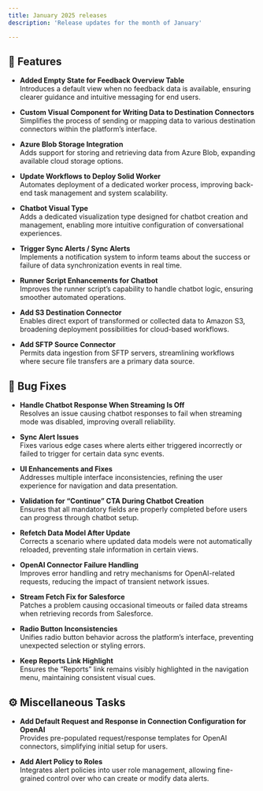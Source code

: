 ```yaml
---
title: January 2025 releases
description: 'Release updates for the month of January'

---
```


## 🚀 Features

- **Added Empty State for Feedback Overview Table**  
  Introduces a default view when no feedback data is available, ensuring clearer guidance and intuitive messaging for end users.

- **Custom Visual Component for Writing Data to Destination Connectors**  
  Simplifies the process of sending or mapping data to various destination connectors within the platform’s interface.

- **Azure Blob Storage Integration**  
  Adds support for storing and retrieving data from Azure Blob, expanding available cloud storage options.

- **Update Workflows to Deploy Solid Worker**  
  Automates deployment of a dedicated worker process, improving back-end task management and system scalability.

- **Chatbot Visual Type**  
  Adds a dedicated visualization type designed for chatbot creation and management, enabling more intuitive configuration of conversational experiences.

- **Trigger Sync Alerts / Sync Alerts**  
  Implements a notification system to inform teams about the success or failure of data synchronization events in real time.

- **Runner Script Enhancements for Chatbot**  
  Improves the runner script’s capability to handle chatbot logic, ensuring smoother automated operations.

- **Add S3 Destination Connector**  
  Enables direct export of transformed or collected data to Amazon S3, broadening deployment possibilities for cloud-based workflows.

- **Add SFTP Source Connector**  
  Permits data ingestion from SFTP servers, streamlining workflows where secure file transfers are a primary data source.


## 🐛 Bug Fixes

- **Handle Chatbot Response When Streaming Is Off**  
  Resolves an issue causing chatbot responses to fail when streaming mode was disabled, improving overall reliability.

- **Sync Alert Issues**  
  Fixes various edge cases where alerts either triggered incorrectly or failed to trigger for certain data sync events.

- **UI Enhancements and Fixes**  
  Addresses multiple interface inconsistencies, refining the user experience for navigation and data presentation.

- **Validation for “Continue” CTA During Chatbot Creation**  
  Ensures that all mandatory fields are properly completed before users can progress through chatbot setup.

- **Refetch Data Model After Update**  
  Corrects a scenario where updated data models were not automatically reloaded, preventing stale information in certain views.

- **OpenAI Connector Failure Handling**  
  Improves error handling and retry mechanisms for OpenAI-related requests, reducing the impact of transient network issues.

- **Stream Fetch Fix for Salesforce**  
  Patches a problem causing occasional timeouts or failed data streams when retrieving records from Salesforce.

- **Radio Button Inconsistencies**  
  Unifies radio button behavior across the platform’s interface, preventing unexpected selection or styling errors.

- **Keep Reports Link Highlight**  
  Ensures the “Reports” link remains visibly highlighted in the navigation menu, maintaining consistent visual cues.
  

## ⚙️ Miscellaneous Tasks

- **Add Default Request and Response in Connection Configuration for OpenAI**  
  Provides pre-populated request/response templates for OpenAI connectors, simplifying initial setup for users.

- **Add Alert Policy to Roles**  
  Integrates alert policies into user role management, allowing fine-grained control over who can create or modify data alerts.

